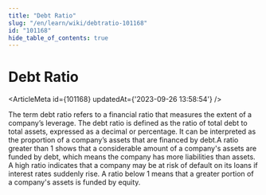 ```yaml
---
title: "Debt Ratio"
slug: "/en/learn/wiki/debtratio-101168"
id: "101168"
hide_table_of_contents: true
---
```



# Debt Ratio

<ArticleMeta id={101168} updatedAt={'2023-09-26 13:58:54'} />
<div className='border-solid border-b border-t-0 my-4 border-[var(--ifm-color-gray-300)]' />

The term debt ratio refers to a financial ratio that measures the extent of a company’s leverage. The debt ratio is defined as the ratio of total debt to total assets, expressed as a decimal or percentage. It can be interpreted as the proportion of a company’s assets that are financed by debt.A ratio greater than 1 shows that a considerable amount of a company's assets are funded by debt, which means the company has more liabilities than assets. A high ratio indicates that a company may be at risk of default on its loans if interest rates suddenly rise. A ratio below 1 means that a greater portion of a company's assets is funded by equity.
